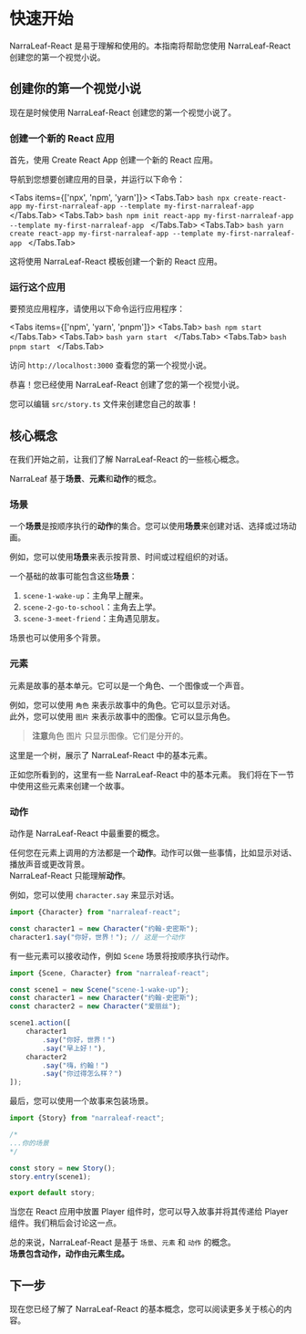 
# 快速开始

NarraLeaf-React 是易于理解和使用的。本指南将帮助您使用 NarraLeaf-React 创建您的第一个视觉小说。

## 创建你的第一个视觉小说

现在是时候使用 NarraLeaf-React 创建您的第一个视觉小说了。

<Steps>

### 创建一个新的 React 应用

首先，使用 Create React App 创建一个新的 React 应用。

导航到您想要创建应用的目录，并运行以下命令：

<Tabs items={['npx', 'npm', 'yarn']}>
    <Tabs.Tab>
        ```bash
        npx create-react-app my-first-narraleaf-app --template my-first-narraleaf-app
        ```
    </Tabs.Tab>
    <Tabs.Tab>
        ```bash
        npm init react-app my-first-narraleaf-app --template my-first-narraleaf-app
        ```
    </Tabs.Tab>
    <Tabs.Tab>
        ```bash
        yarn create react-app my-first-narraleaf-app --template my-first-narraleaf-app
        ```
    </Tabs.Tab>
</Tabs>

这将使用 NarraLeaf-React 模板创建一个新的 React 应用。

### 运行这个应用

要预览应用程序，请使用以下命令运行应用程序：

<Tabs items={['npm', 'yarn', 'pnpm']}>
    <Tabs.Tab>
        ```bash
        npm start
        ```
    </Tabs.Tab>
    <Tabs.Tab>
        ```bash
        yarn start
        ```
    </Tabs.Tab>
    <Tabs.Tab>
        ```bash
        pnpm start
        ```
    </Tabs.Tab>
</Tabs>

访问 `http://localhost:3000` 查看您的第一个视觉小说。

</Steps>

恭喜！您已经使用 NarraLeaf-React 创建了您的第一个视觉小说。

您可以编辑 `src/story.ts` 文件来创建您自己的故事！

## 核心概念

在我们开始之前，让我们了解 NarraLeaf-React 的一些核心概念。

NarraLeaf 基于**场景**、**元素**和**动作**的概念。 

### 场景

一个**场景**是按顺序执行的**动作**的集合。您可以使用**场景**来创建对话、选择或过场动画。

例如，您可以使用**场景**来表示按背景、时间或过程组织的对话。 

一个基础的故事可能包含这些**场景**：  
1. `scene-1-wake-up`：主角早上醒来。  
2. `scene-2-go-to-school`：主角去上学。  
3. `scene-3-meet-friend`：主角遇见朋友。  

场景也可以使用多个背景。

### 元素

元素是故事的基本单元。它可以是一个角色、一个图像或一个声音。

例如，您可以使用 `角色` 来表示故事中的角色。它可以显示对话。  
此外，您可以使用 `图片` 来表示故事中的图像。它可以显示角色。
> **注意**角色 图片 只显示图像。它们是分开的。

这里是一个树，展示了 NarraLeaf-React 中的基本元素。

<FileTree>
    <FileTree.Folder name="Story（故事）" defaultOpen>
        <FileTree.File name="Scene（场景）" />
        <FileTree.Folder name="Character（角色）" defaultOpen>
            <FileTree.File name="Sentence（句子）" />
            <FileTree.File name="Word（单词）" />
        </FileTree.Folder>
        <FileTree.File name="Image（图片）" />
        <FileTree.File name="Sound（声音）" />
        <FileTree.File name="Menu（选项）" />
        <FileTree.File name="Script（脚本）" />
        <FileTree.File name="Condition（条件）" />
        <FileTree.File name="Control（控制）" />
    </FileTree.Folder>
    <FileTree.Folder name="Animation（动画）" defaultOpen>
        <FileTree.File name="Transform（变换）" />
        <FileTree.File name="Transition（过渡）" />
    </FileTree.Folder>
</FileTree>

正如您所看到的，这里有一些 NarraLeaf-React 中的基本元素。
我们将在下一节中使用这些元素来创建一个故事。

### 动作

动作是 NarraLeaf-React 中最重要的概念。

任何您在元素上调用的方法都是一个**动作**。动作可以做一些事情，比如显示对话、播放声音或更改背景。  
NarraLeaf-React 只能理解**动作**。

例如，您可以使用 `character.say` 来显示对话。

```typescript
import {Character} from "narraleaf-react";

const character1 = new Character("约翰-史密斯");
character1.say("你好，世界！"); // 这是一个动作
```

有一些元素可以接收动作，例如 `Scene`
场景将按顺序执行动作。

```typescript
import {Scene, Character} from "narraleaf-react";

const scene1 = new Scene("scene-1-wake-up");
const character1 = new Character("约翰-史密斯");
const character2 = new Character("爱丽丝");

scene1.action([
    character1
        .say("你好，世界！")
        .say("早上好！"),
    character2
        .say("嗨，约翰！")
        .say("你过得怎么样？")
]);
```

最后，您可以使用一个故事来包装场景。

```typescript
import {Story} from "narraleaf-react";

/*
...你的场景
*/

const story = new Story();
story.entry(scene1);

export default story;
```

当您在 React 应用中放置 Player 组件时，您可以导入故事并将其传递给 Player 组件。我们稍后会讨论这一点。 

总的来说，NarraLeaf-React 是基于 `场景`、`元素` 和 `动作` 的概念。  
**场景包含动作，动作由元素生成。**

## 下一步

现在您已经了解了 NarraLeaf-React 的基本概念，您可以阅读更多关于核心的内容。

<Cards num={1}>
    <Cards.Card
        title="核心"
        description="Learn more about the core concepts of NarraLeaf-React."
        href="/documentation/core/introduction"
        arrow
    />
</Cards>

